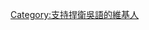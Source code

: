{{Userbox
  |id=一道來講
  |id-c=#800
  |id-fc=white
  |id-s=13
  |info=此用戶認為'''[[吳語]]'''已面臨生存危機，應當共同傳承和捍衛。
  |info-c=#FF7777
  |info-s=10
}}

[[Category:支持捍衛吳語的維基人]]